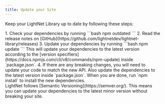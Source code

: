```yaml
---
title: Update your Site
---
```




Keep your LightNet Library up to date by following these steps:

<Steps>
1. Check your dependencies by running
    ```bash
    npm outdated
    ```
2. Read the release notes on [GitHub](https://github.com/lightnetdev/lightnet-library/releases)
3. Update your dependencies by running
    ```bash
    npm update
    ```
    This will update your dependencies to the latest version according to the [version specifiers](https://docs.npmjs.com/cli/v8/commands/npm-update) inside `package.json`.
4. If there are any breaking changes, you will need to update your code to match the new API. Also update the dependencies to the latest version inside `package.json`.
   When you are done, run `npm install` to install the new dependencies.
</Steps>

<Aside>
LightNet follows [Semantic Versioning](https://semver.org/). This means you can update your dependencies to the latest minor version without breaking your site.
</Aside>